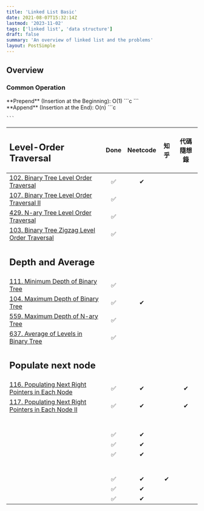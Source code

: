 ```yaml
---
title: 'Linked List Basic'
date: 2021-08-07T15:32:14Z
lastmod: '2023-11-02'
tags: ['linked list', 'data structure']
draft: false
summary: 'An overview of linked list and the problems'
layout: PostSimple
---
```


## Overview


### Common Operation

<div className="grid grid-cols-2 gap-4">
  <div className="col-span-1">
    **Prepend** (Insertion at the Beginning): O(1)
    ```c
    ```
  </div>
  <div className="col-span-1">
    **Append** (Insertion at the End): O(n)
    ```c
    
    ```
  </div>
</div>

| <h2>Level-Order Traversal</h2>                                                                                           | Done | Neetcode | 知乎 | 代碼隨想錄  |
|:-------------------------------------------------------------------------------------------------------------------------|:----:|:--------:|:---:|:---------:|
| [102. Binary Tree Level Order Traversal](https://leetcode.com/problems/binary-tree-level-order-traversal/)               |  ✅  |    ✔     |     |           |
| [107. Binary Tree Level Order Traversal II](https://leetcode.com/problems/binary-tree-level-order-traversal-ii/)         |  ✅  |          |     |           |
| [429. N-ary Tree Level Order Traversal](https://leetcode.com/problems/n-ary-tree-level-order-traversal/)                 |  ✅  |          |     |           |
| [103. Binary Tree Zigzag Level Order Traversal](https://leetcode.com/problems/binary-tree-zigzag-level-order-traversal/) |  ✅  |          |     |           |
| <h2>Depth and Average</h2>                                                                 |      |          |     |           |
| [111. Minimum Depth of Binary Tree](https://leetcode.com/problems/minimum-depth-of-binary-tree/)  |  ✅  |          |     |           |
| [104. Maximum Depth of Binary Tree](https://leetcode.com/problems/maximum-depth-of-binary-tree/)  |  ✅  |    ✔     |     |           |
| [559. Maximum Depth of N-ary Tree](https://leetcode.com/problems/maximum-depth-of-n-ary-tree/)  |  ✅  |          |     |           |
| [637. Average of Levels in Binary Tree](https://leetcode.com/problems/average-of-levels-in-binary-tree/)  |  ✅  |          |     |           |
| <h2>Populate next node</h2>                                                                |      |          |     |           |
| [116. Populating Next Right Pointers in Each Node](https://leetcode.com/problems/populating-next-right-pointers-in-each-node/)  |  ✅  |    ✔     |     |     ✔     |
| [117. Populating Next Right Pointers in Each Node II](https://leetcode.com/problems/populating-next-right-pointers-in-each-node-ii/)  |  ✅  |    ✔     |     |     ✔     |
| <h2></h2>                                                                              |      |          |     |           |
| []()  |  ✅  |    ✔     |     |           |
| []()  |  ✅  |    ✔     |     |           |
| []()  |  ✅  |    ✔     |     |           |
| <h2></h2>                                                                             |      |          |     |           |
| []()  |  ✅  |    ✔     |  ✔  |           |
| []()  |  ✅  |    ✔     |     |           |
| []()  |  ✅  |    ✔     |     |           |